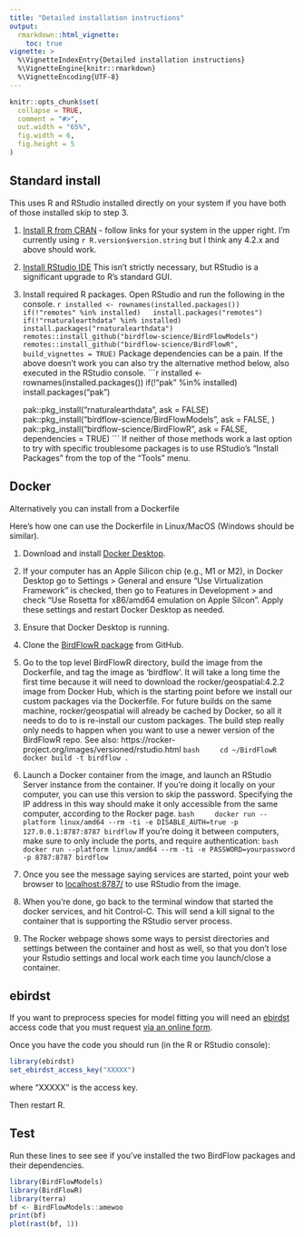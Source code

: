 ```yaml
---
title: "Detailed installation instructions"
output: 
  rmarkdown::html_vignette:
    toc: true
vignette: >
  %\VignetteIndexEntry{Detailed installation instructions}
  %\VignetteEngine{knitr::rmarkdown}
  %\VignetteEncoding{UTF-8}
---
```


```r
knitr::opts_chunk$set(
  collapse = TRUE,
  comment = "#>",
  out.width = "65%",
  fig.width = 6,
  fig.height = 5
)
```

## Standard install

This uses R and RStudio installed directly on your system if you have both of those installed skip to step 3.

1. [Install R from CRAN](https://cran.r-project.org/) - follow links for your system in the 
  upper right.  I'm currently using `r R.version$version.string` but I think any 
  4.2.x and above should work.

1. [Install RStudio IDE](https://posit.co/download/rstudio-desktop/) This isn't strictly necessary, but RStudio is a significant upgrade to R's standard GUI.

1. Install required R packages.
  Open RStudio and run the following in the console.
    ```r
installed <- rownames(installed.packages())
if(!"remotes" %in% installed)
  install.packages("remotes")
if(!"rnaturalearthdata" %in% installed)
  install.packages("rnaturalearthdata")
remotes::install_github("birdflow-science/BirdFlowModels")  
remotes::install_github("birdflow-science/BirdFlowR", build_vignettes = TRUE)
    ```
   Package dependencies can be a pain. If the above doesn't work you can also try the alternative method below, also executed in the RStudio console.
    ```r
    installed <- rownames(installed.packages())
    if(!"pak" %in% installed)
      install.packages("pak")
    
    pak::pkg_install("rnaturalearthdata", ask = FALSE)
    pak::pkg_install("birdflow-science/BirdFlowModels", ask = FALSE, )
    pak::pkg_install("birdflow-science/BirdFlowR", ask = FALSE, 
                     dependencies = TRUE)
    ```
   If neither of those methods work a last option to try with specific 
   troublesome packages is to use RStudio's "Install Packages" from the top 
   of the "Tools" menu.

## Docker

Alternatively you can install from a Dockerfile

Here's how one can use the Dockerfile in Linux/MacOS (Windows should be similar).

1. Download and install [Docker Desktop](https://www.docker.com/products/docker-desktop/).

1. If your computer has an Apple Silicon chip (e.g., M1 or M2), in Docker Desktop go to Settings > General and ensure "Use Virtualization Framework" is checked, then go to Features in Development > and check "Use Rosetta for x86/amd64 emulation on Apple Silcon". Apply these settings and restart Docker Desktop as needed.

1. Ensure that Docker Desktop is running.

1. Clone the [BirdFlowR package](https://github.com/birdflow-science/BirdFlowR) from GitHub.

1. Go to the top level BirdFlowR directory, build the image from the Dockerfile, and tag the image as 'birdflow'.  It will take a long time the first time because it will need to download the rocker/geospatial:4.2.2 image from Docker Hub, which is the starting point before we install our custom packages via the Dockerfile.  For future builds on the same machine, rocker/geospatial will already be cached by Docker, so all it needs to do to is re-install our custom packages. The build step really only needs to happen when you want to use a newer version of the BirdFlowR repo. See also: https://rocker-project.org/images/versioned/rstudio.html
    ```bash
    cd ~/BirdFlowR
    docker build -t birdflow .
    ```
1. Launch a Docker container from the image, and launch an RStudio Server instance from the container.  If you're doing it locally on your computer, you can use this version to skip the password. Specifying the IP address in this way should make it only accessible from the same computer, according to the Rocker page.
    ```bash
    docker run --platform linux/amd64 --rm -ti -e DISABLE_AUTH=true -p 127.0.0.1:8787:8787 birdflow
    ```
    If you're doing it between computers, make sure to only include the ports, and require authentication:
    ```bash
    docker run --platform linux/amd64 --rm -ti -e PASSWORD=yourpassword -p 8787:8787 birdflow
    ```
1. Once you see the message saying services are started, point your web browser to [localhost:8787/](localhost:8787/) to use RStudio from the image.

1. When you're done, go back to the terminal window that started the docker services, and hit Control-C.  This will send a kill signal to the container that is supporting the RStudio server process.

1. The Rocker webpage shows some ways to persist directories and settings between the container and host as well, so that you don't lose your Rstudio settings and local work each time you launch/close a container.

## ebirdst

If you want to preprocess species for model fitting you will need an  [ebirdst](https://ebird.github.io/ebirdst/) access code that you must request [via an online form](https://ebird.org/st/request).  

Once you have the code you should run (in the R or RStudio console):
```r
library(ebirdst)
set_ebirdst_access_key("XXXXX")
```
where "XXXXX" is the access key.

Then restart R.

## Test

Run these lines to see see if you've installed the two BirdFlow packages and their dependencies.
```r
library(BirdFlowModels)
library(BirdFlowR)
library(terra)
bf <- BirdFlowModels::amewoo
print(bf)
plot(rast(bf, 1))
```

